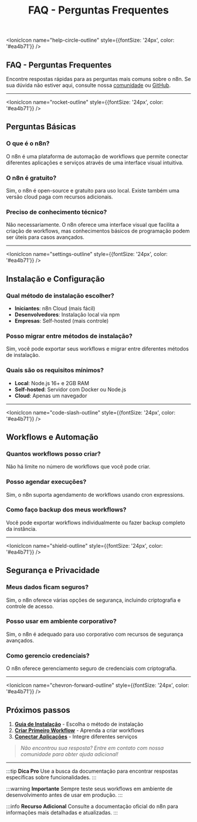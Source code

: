 ﻿---
sidebar_position: 5
title: FAQ - Perguntas Frequentes
description: Encontre respostas rápidas para as perguntas mais comuns sobre o n8n
keywords: [n8n, faq, perguntas frequentes, dúvidas, ajuda, troubleshooting]
---

<IonicIcon name="help-circle-outline" style={{fontSize: '24px', color: '#ea4b71'}} />

## FAQ - Perguntas Frequentes

Encontre respostas rápidas para as perguntas mais comuns sobre o n8n. Se sua dúvida não estiver aqui, consulte nossa [comunidade](../comunidade/index.mdx) ou [GitHub](https://github.com/n8n-brasil/n8n-Doc-PT-BR).

---

<IonicIcon name="rocket-outline" style={{fontSize: '24px', color: '#ea4b71'}} />

## Perguntas Básicas

### O que é o n8n?

O n8n é uma plataforma de automação de workflows que permite conectar diferentes aplicações e serviços através de uma interface visual intuitiva.

### O n8n é gratuito?

Sim, o n8n é open-source e gratuito para uso local. Existe também uma versão cloud paga com recursos adicionais.

### Preciso de conhecimento técnico?

Não necessariamente. O n8n oferece uma interface visual que facilita a criação de workflows, mas conhecimentos básicos de programação podem ser úteis para casos avançados.

---

<IonicIcon name="settings-outline" style={{fontSize: '24px', color: '#ea4b71'}} />

## Instalação e Configuração

### Qual método de instalação escolher?

- **Iniciantes**: n8n Cloud (mais fácil)
- **Desenvolvedores**: Instalação local via npm
- **Empresas**: Self-hosted (mais controle)

### Posso migrar entre métodos de instalação?

Sim, você pode exportar seus workflows e migrar entre diferentes métodos de instalação.

### Quais são os requisitos mínimos?

- **Local**: Node.js 16+ e 2GB RAM
- **Self-hosted**: Servidor com Docker ou Node.js
- **Cloud**: Apenas um navegador

---

<IonicIcon name="code-slash-outline" style={{fontSize: '24px', color: '#ea4b71'}} />

## Workflows e Automação

### Quantos workflows posso criar?

Não há limite no número de workflows que você pode criar.

### Posso agendar execuções?

Sim, o n8n suporta agendamento de workflows usando cron expressions.

### Como faço backup dos meus workflows?

Você pode exportar workflows individualmente ou fazer backup completo da instância.

---

<IonicIcon name="shield-outline" style={{fontSize: '24px', color: '#ea4b71'}} />

## Segurança e Privacidade

### Meus dados ficam seguros?

Sim, o n8n oferece várias opções de segurança, incluindo criptografia e controle de acesso.

### Posso usar em ambiente corporativo?

Sim, o n8n é adequado para uso corporativo com recursos de segurança avançados.

### Como gerencio credenciais?

O n8n oferece gerenciamento seguro de credenciais com criptografia.

---

<IonicIcon name="chevron-forward-outline" style={{fontSize: '24px', color: '#ea4b71'}} />

## Próximos passos

1. **[Guia de Instalação](./guia-instalacao)** - Escolha o método de instalação
2. **[Criar Primeiro Workflow](./primeiro-workflow)** - Aprenda a criar workflows
3. **[Conectar Aplicações](./conectar-aplicacoes)** - Integre diferentes serviços

> *Não encontrou sua resposta? Entre em contato com nossa comunidade para obter ajuda adicional!*

---

:::tip **Dica Pro**
Use a busca da documentação para encontrar respostas específicas sobre funcionalidades.
:::

:::warning **Importante**
Sempre teste seus workflows em ambiente de desenvolvimento antes de usar em produção.
:::

:::info **Recurso Adicional**
Consulte a documentação oficial do n8n para informações mais detalhadas e atualizadas.
:::
